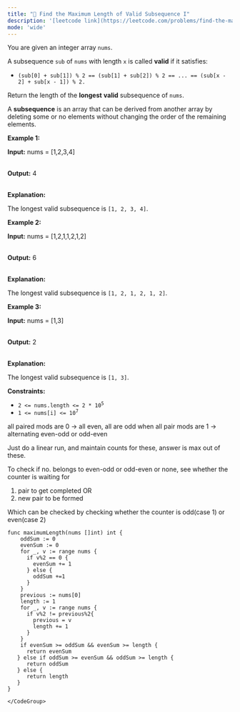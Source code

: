 ```yaml
---
title: "🧀 Find the Maximum Length of Valid Subsequence I"
description: '[leetcode link](https://leetcode.com/problems/find-the-maximum-length-of-valid-subsequence-i/description/)'
mode: 'wide'
---
```

<Tabs>
  <Tab title="Question" icon="circle-question" iconType="regular">
    <Card>
      You are given an integer array <code>nums</code>. <p>A <span data-keyword="subsequence-array">subsequence</span> <code>sub</code> of <code>nums</code> with length <code>x</code> is called <strong>valid</strong> if it satisfies:</p>  <ul>  <li><code>(sub[0] + sub[1]) % 2 == (sub[1] + sub[2]) % 2 == ... == (sub[x - 2] + sub[x - 1]) % 2.</code></li> </ul>  <p>Return the length of the <strong>longest</strong> <strong>valid</strong> subsequence of <code>nums</code>.</p>  <p>A <strong>subsequence</strong> is an array that can be derived from another array by deleting some or no elements without changing the order of the remaining elements.</p>   <p><strong class="example">Example 1:</strong></p>  <div class="example-block"> <p><strong>Input:</strong> <span class="example-io">nums = [1,2,3,4]</span></p>  <p><br/> <strong>Output:</strong> <span class="example-io">4</span></p>  <p><br/> <strong>Explanation:</strong></p>  <p>The longest valid subsequence is <code>[1, 2, 3, 4]</code>.</p> </div>  <p><strong class="example">Example 2:</strong></p>  <div class="example-block"> <p><strong>Input:</strong> <span class="example-io">nums = [1,2,1,1,2,1,2]</span></p>  <p><br/> <strong>Output:</strong> 6</p>  <p><br/> <strong>Explanation:</strong></p>  <p>The longest valid subsequence is <code>[1, 2, 1, 2, 1, 2]</code>.</p> </div>  <p><strong class="example">Example 3:</strong></p>  <div class="example-block"> <p><strong>Input:</strong> <span class="example-io">nums = [1,3]</span></p>  <p><br/> <strong>Output:</strong> <span class="example-io">2</span></p>  <p><br/> <strong>Explanation:</strong></p>  <p>The longest valid subsequence is <code>[1, 3]</code>.</p> </div>   <p><strong>Constraints:</strong></p>  <ul>  <li><code>2 &lt;= nums.length &lt;= 2 * 10<sup>5</sup></code></li>  <li><code>1 &lt;= nums[i] &lt;= 10<sup>7</sup></code></li> </ul> 
    </Card>
  </Tab>
  <Tab title="Solution" icon="lightbulb" iconType="regular" >
    <Card>
      all paired mods are 0 -&gt; all even, all are odd
when all pair mods are 1 -&gt; alternating even-odd or odd-even

Just do a linear run, and maintain counts for these, answer is max out of these.

To check if no. belongs to even-odd or odd-even or none, see whether the counter is waiting for 
1. pair to get completed OR 
2. new pair to be formed

Which can be checked by checking whether the counter is odd(case 1) or even(case 2)
</Card>
  <Expandable title="code">
    <CodeGroup dropdown>
```golang title="Find the Maximum Length of Valid Subsequence I" lines
func maximumLength(nums []int) int {
    oddSum := 0
    evenSum := 0
    for _, v := range nums {
      if v%2 == 0 {
        evenSum += 1
      } else {
        oddSum +=1
      }
    }
    previous := nums[0]
    length := 1
    for _, v := range nums {
      if v%2 != previous%2{
        previous = v
        length += 1
      }
    }
    if evenSum >= oddSum && evenSum >= length {
      return evenSum
   } else if oddSum >= evenSum && oddSum >= length {
      return oddSum
   } else {
      return length
   }
}
```
    </CodeGroup>
  </Expandable>
  </Tab>
</Tabs>